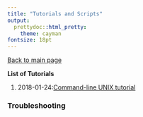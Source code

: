 ```yaml
---
title: "Tutorials and Scripts"
output:
  prettydoc::html_pretty:
    theme: cayman
fontsize: 18pt
---
```


[Back to main page](index.html)

**List of Tutorials** 

1. 2018-01-24:[Command-line UNIX tutorial](docs/2018-01-24_Command_Line_Unix.html)

### Troubleshooting   

 
